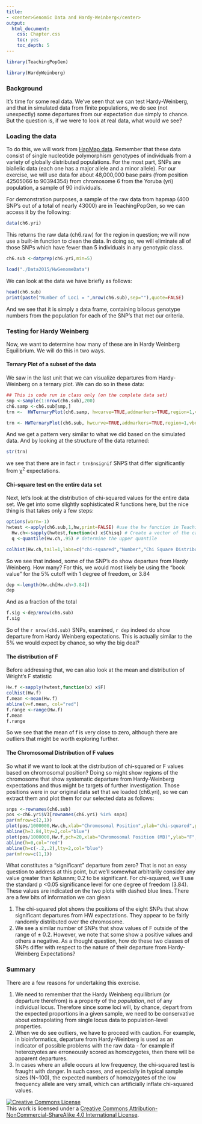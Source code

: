 ```yaml
---
title: 
- <center>Genomic Data and Hardy-Weinberg</center>
output:
  html_document:
    css: Chapter.css
    toc: yes
    toc_depth: 5
---
```



```r
library(TeachingPopGen)
```
```r
library(HardyWeinberg)
```


### Background

It's time for some real data.  We've seen that we can test Hardy-Weinberg, and that in simulated data from finite populations, we do see (not unexpectly) some departures from our expectation due simply to chance.  But the question is, if we were to look at real data, what would we see?

### Loading the data

To do this, we will work from [HapMap data](http://www.hapmap.org).  Remember that these data consist of single nucleotide polymorphism genotypes of individuals from a variety of globally distributed populations.  For the most part, SNPs are biallelic data (each one has a major allele and a minor allele). For our exercise, we will use data for about 48,000,000 base pairs (from position 42505066 to 90394354) from chromosome 6 from the Yoruba (yri) population, a sample of 90 individuals. 


For demonstration purposes, a sample of the raw data from hapmap (400 SNP's out of a total of nearly 43000) are in TeachingPopGen, so we can access it by the following:
```r

data(ch6.yri)

```
This returns the raw data (ch6.raw) for the region in question; we will now use a built-in function to clean the data.  In doing so, we will eliminate all of those SNPs which have fewer than 5 individuals in any genotypic class.
```r
ch6.sub <-datprep(ch6.yri,min=5)
```
```r
load("./Data2015/HwGenomeData")
```


We can look at the data we have briefly as follows:

```r
head(ch6.sub)
print(paste("Number of Loci = ",nrow(ch6.sub),sep=""),quote=FALSE)
```
And we see that it is simply a data frame, containing bilocus genotype numbers from the population for each of the SNP's that met our criteria.

### Testing for Hardy Weinberg

Now, we want to determine how many of these are in Hardy Weinberg Equilibrium.  We will do this in two ways.

#### Ternary Plot of a subset of the data

We saw in the last unit that we can visualize departures from Hardy-Weinberg on a ternary plot.  We can do so in these data:

```r
## This is code run in class only (on the complete data set)
smp <-sample(1:nrow(ch6.sub),200)
ch6.samp <-ch6.sub[smp,]
trn <-  HWTernaryPlot(ch6.samp, hwcurve=TRUE,addmarkers=TRUE,region=1,vbounds=FALSE,axis=2,vertexlab=c("0","","1"),axislab="P",main="Chromosome 6 - 200 Random SNPS",cex.main=1.2)
```


```r
trn <- HWTernaryPlot(ch6.sub, hwcurve=TRUE,addmarkers=TRUE,region=1,vbounds=FALSE,axis=2,vertexlab=c("0","","1"),axislab="P",main="Chromosome 6 - 100 Random SNPS",cex.main=1.2)
```
And we get a pattern very similar to what we did based on the simulated data.  And by looking at the structure of the data returned:

```r
str(trn)
```
we see that there are in fact `r trn$nsignif` SNPS that differ significantly from &chi;^2^ expectations.



#### Chi-square test on the entire data set

Next, let's look at the distribution of chi-squared values for the entire data set.  We get into some slightly sophisticated R functions here, but the nice thing is that takes only a few steps:
```r
options(warn=-1)
hwtest <-apply(ch6.sub,1,hw,print=FALSE) #use the hw function in TeachingPopGen to test each snp
  Hw.ch<-sapply(hwtest,function(x) x$Chisq) # Create a vector of the calculated chi square values
  q <-quantile(Hw.ch,.95) # determine the upper quantile
```


```r

colhist(Hw.ch,tail=1,labs=c("chi-squared","Number","Chi Square Distribution, ch. 6"))
```
So we see that indeed, some of the SNP's do show departure from Hardy Weinberg.  How many?  For this, we would most likely be using the "book value" for the 5% cutoff with 1 degree of freedom, or 3.84

```r
dep <-length(Hw.ch[Hw.ch>3.84])
dep
```
And as a fraction of the total
```r
f.sig <-dep/nrow(ch6.sub)
f.sig
```

So of the `r nrow(ch6.sub)` SNPs, examined, `r dep` indeed do show departure from Hardy Weinberg expectations.  This is actually similar to the 5% we would expect by chance, so why the big deal?  

#### The distribution of F

Before addressing that, we can also look at the mean and distribution of Wright's F statistic

```r
Hw.f <-sapply(hwtest,function(x) x$F)
colhist(Hw.f)
f.mean <-mean(Hw.f)
abline(v=f.mean, col="red")
f.range <-range(Hw.f)
f.mean
f.range
```
So we see that the mean of f is very close to zero, although there are outliers that might be worth exploring further.

#### The Chromosomal Distribution of F values

So what if we want to look at the distribution of chi-squared or F values based on chromosomal position?  Doing so might show regions of the chromosome that show systematic departure from Hardy-Weinberg expectations and thus might be targets of further investigation.  Those positions were in our original data set that we loaded (ch6.yri), so we can extract them and plot them for our selected data as follows: 
```r
snps <-rownames(ch6.sub)
pos <-ch6.yri$V3[rownames(ch6.yri) %in% snps]
par(mfrow=c(2,1))
plot(pos/1000000,Hw.ch,xlab="Chromosomal Position",ylab="chi-squared",pch=20,main="Chi-squared")
abline(h=3.84,lty=2,col="blue")
plot(pos/1000000,Hw.f,pch=20,xlab="Chromosomal Position (MB)",ylab="F",main="F")
abline(h=0,col="red")
abline(h=c(-.2,.2),lty=2,col="blue")
par(mfrow=c(1,1))
```
What constitutes a "significant" departure from zero?  That is not an easy question to address at this point, but we'll somewhat arbitrarily consider any value greater than &plusnm; 0.2 to be significant.  For chi-squared, we'll use the standard p <0.05 significance level for one degree of freedom (3.84).  These values are indicated on the two plots with dashed blue lines.  There are a few bits of information we can glean

1.  The chi-squared plot shows the positions of the eight SNPs that show significant departures from HW expectations.  They appear to be fairly randomly distributed over the chromosome.
2.  We see a similar number of SNPs that show values of F outside of the range of &plusmn; 0.2.  However, we note that some show a positive values and others a negative.  As a thought question, how do these two classes of SNPs differ with respect to the nature of their departure from Hardy-Weinberg Expectations?

### Summary

There are a few reasons for undertaking this exercise.  

1.  We need to remember that the Hardy Weinberg equilibrium (or departure therefrom) is a property of the *population*, not of any individual locus.  Therefore since some loci will, by chance, depart from the expected proportions in a given sample, we need to be conservative about extrapolating from single locus data to population-level properties.  
1.  When we do see outliers, we have to proceed with caution.  For example, in bioinformatics, departure from Hardy-Weinberg is used as an indicator of possible problems with the raw data - for example if heterozyotes are erroneously scored as homozygotes, then there will be apparent departures.
2.  In cases where an allele occurs at low frequency, the chi-squared test is fraught with danger.  In such cases, and especially in typical sample sizes (N~100), the expected numbers of homozygotes of the low frequency allele are very small, which can artificially inflate chi-squared values.



<a rel="license" href="http://creativecommons.org/licenses/by-nc-sa/4.0/deed.en_US"><img alt="Creative Commons License" style="border-width:0" src="http://i.creativecommons.org/l/by-nc-sa/4.0/88x31.png" /></a><br />This work is licensed under a <a rel="license" href="http://creativecommons.org/licenses/by-nc-sa/4.0/deed.en_US">Creative Commons Attribution-NonCommercial-ShareAlike 4.0 International License</a>.